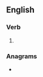 {{also|oscillâtes}}
==English==

===Verb===
{{head|en|verb form}}

# {{en-third-person singular of|oscillate}}

===Anagrams===
* {{anagrams|en|a=aceillosst|Tesla coils}}